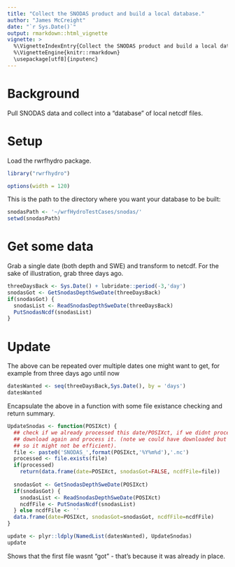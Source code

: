 ```yaml
---
title: "Collect the SNODAS product and build a local database."
author: "James McCreight"
date: "`r Sys.Date()`"
output: rmarkdown::html_vignette
vignette: >
  %\VignetteIndexEntry{Collect the SNODAS product and build a local database}
  %\VignetteEngine{knitr::rmarkdown}
  \usepackage[utf8]{inputenc}
---
```


# Background
Pull SNODAS data and collect into a "database" of local netcdf files. 

# Setup
Load the rwrfhydro package. 
```r
library("rwrfhydro")
```

```r
options(width = 120)
```

This is the path to the directory where you want your database to be built:
```r
snodasPath <- '~/wrfHydroTestCases/snodas/' 
setwd(snodasPath)
```


# Get some data
Grab a single date (both depth and SWE) and transform to netcdf. For the sake of illustration, grab three days ago.
```r
threeDaysBack <- Sys.Date() + lubridate::period(-3,'day')
snodasGot <- GetSnodasDepthSweDate(threeDaysBack)
if(snodasGot) {
  snodasList <- ReadSnodasDepthSweDate(threeDaysBack)
  PutSnodasNcdf(snodasList)
}
```

# Update 
The above can be repeated over multiple dates one might want to get, for example from three days ago until now
```r
datesWanted <- seq(threeDaysBack,Sys.Date(), by = 'days')
datesWanted    
```

Encapsulate the above in a function with some file existance checking and return summary. 
```r
UpdateSnodas <- function(POSIXct) {
  ## check if we already processed this date/POSIXct, if we didnt process, we'll
  ## download again and process it. (note we could have downloaded but not processed 
  ## so it might not be efficient). 
  file <- paste0('SNODAS_',format(POSIXct,'%Y%m%d'),'.nc')
  processed <- file.exists(file)
  if(processed) 
    return(data.frame(date=POSIXct, snodasGot=FALSE, ncdfFile=file))
  
  snodasGot <- GetSnodasDepthSweDate(POSIXct)
  if(snodasGot) {
    snodasList <- ReadSnodasDepthSweDate(POSIXct)
    ncdfFile <- PutSnodasNcdf(snodasList)
  } else ncdfFile <- ''
  data.frame(date=POSIXct, snodasGot=snodasGot, ncdfFile=ncdfFile)
}

update <- plyr::ldply(NamedList(datesWanted), UpdateSnodas)
update
```

Shows that the first file wasnt "got" - that's because it was already in place. 